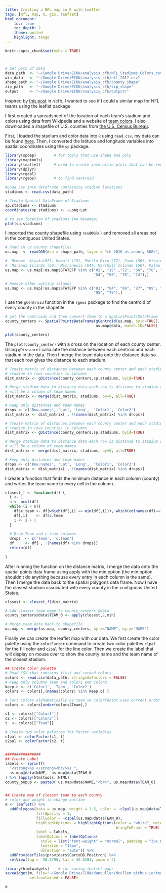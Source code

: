 ```yaml
---
title: Creating a NFL map in R with Leaflet
tags: [nfl, map, R, gis, leaflet]
html_document:
    toc: true
    toc_depth: 2
    theme: united
    highlight: tango
---
```

<style>
.html-widget {
    margin: auto;
}
</style>

```r
knitr::opts_chunk$set(echo = TRUE)



# Set path of data
data_path  <- "~/Google Drive/ECON/analysis_cfb/NFL_Stadiums_Colors.csv"
win_data   <- "~/Google Drive/ECON/analysis_cfb/nfl_2017.csv"
shape_path <- "~/Google Drive/ECON/analysis_cfb/county_shape"
zip_path   <- "~/Google Drive/ECON/analysis_cfb/zip_shape"
output     <- "~/Google Drive/ECON/analysis_cfb/output/"

```
Inspired by [this post](https://www.reddit.com/r/CFB/comments/6s12dr/closest_school_in_each_conference_to_every_county/) in r/cfb, I wanted to see if I could a similar map for NFL teams using the leaflet package.

I first created a spreadsheet of the location of each team's stadium and colors using data from Wikipedia and a website of [team colors](http://jim-nielsen.com/teamcolors/). I also downloaded a shapefile of U.S. counties from [the U.S. Census Bureau](https://www.census.gov/geo/maps-data/data/cbf/cbf_counties.html). 

First, I loaded the stadium and color data into `R` using `read.csv`, my data can be found [here](http://dancullen.me/teaching/pdf/NFL_Stadiums_Colors.csv). Then, I converted the latitude and longitude variables into spatial coordinates using the `sp` package.

```r

library(spdep)        # for tools that use shape and poly
library(maptools)
library(leaflet)      # used to create interactie plots that can be rendered in HTML
library(dplyr)
library(rgdal)
library(rgeos)        # to find centroid

#Load csv into dataframe containing stadium locations
stadiums <- read.csv(data_path)

# Create Spatial DataFrame of Stadiums
sp.stadiums <- stadiums
coordinates(sp.stadiums) <- ~Long+Lat

# to see location of stadiums (no basemap)
plot(sp.stadiums) 
```

I imported the county shapefile using `readOGR()` and removed all areas not in the contiguous United States. 

```r
# Read in us county shapefiles
us.map  <- readOGR(dsn = shape_path, layer = "cb_2016_us_county_500k", stringsAsFactors = FALSE)

#  Remove  Alaska(02), Hawaii (15), Puerto Rico (72), Guam (66), Virgin Islands (78), American Samoa (60)
#  Mariana Islands (69), Micronesia (64), Marshall Islands (68), Palau (70), Minor Islands (74)
us.map <- us.map[!us.map$STATEFP %in% c("02", "15" ,"72", "66", "78", "60", "69",
                                        "64", "68", "70", "74"),]

# Remove other outling islands 
us.map <- us.map[!us.map$STATEFP %in% c("81", "84", "86", "87", "89", "71", "76",
                                        "95", "79"),]
```

I use the `gCentroid` function in the `rgeos` package to find the centroid of every county in the shapefile.

```r
# get the centroids and then convert them to a SpatialPointsDataFrame
county_centers <- SpatialPointsDataFrame(gCentroid(us.map, byid=TRUE), 
                                         us.map@data, match.ID=FALSE)

plot(county_centers)

```

The `plot(county_center)` with a cross on the location of each county center. Using `gDistance` I calculate the distance between each centroid and each stadium in the data. Then I merge the team data onto the distance data so that each row gives the distance to each stadium.

```r
# Create matrix of distances between each county center and each stadium
# stadium in rows counties in columns
dist_matrix <- gDistance(county_centers,sp.stadiums, byid=TRUE)

# Merge stadium data to distance data each row is distance to stadium and there 
# will be a column of team names
dist_matrix <- merge(dist_matrix, stadiums, by=0, all=TRUE)

# Keep only distances and team names
drops <- c('Row.names', 'Lat', 'Long',  'Color1', 'Color2')
dist_matrix <- dist_matrix[ , !(names(dist_matrix) %in% drops)]
```

```r
# Create matrix of distances between each county center and each stadium
# stadium in rows counties in columns
dist_matrix <- gDistance(county_centers,sp.stadiums, byid=TRUE)

# Merge stadium data to distance data each row is distance to stadium and there 
# will be a column of team names
dist_matrix <- merge(dist_matrix, stadiums, by=0, all=TRUE)

# Keep only distances and team names
drops <- c('Row.names', 'Lat', 'Long',  'Color1', 'Color2')
dist_matrix <- dist_matrix[ , !(names(dist_matrix) %in% drops)]
```

I create a function that finds the minimum distance in each column (county) and writes the team name to every cell in the column.

```r
closest_f <- function(df) {
  i <- 1
  n <- ncol(df)
  while (i < n){
    df$c.team <- df[which(df[,i] == min(df[,i])), which(colnames(df)=="Team")]
    df[,i]    <- df$c.team
    i <- i + 1
  }
  
  # Drop Team and c.team columns
  drops  <- c('Team', 'c.team')
  df     <- df[ , !(names(df) %in% drops)]
  return(df)
  
}
```

After running the function on the distance matrix, I merge the data onto the spatial points data frame using apply with the min option (the min option shouldn't do anything because every entry in each column is the same). Then I merge the data back to the spatial polygons data frame. Now I have the closest stadium associated with every county in the contiguous United States. 

```r
closest <- closest_f(dist_matrix)

# Add closest team name to county_centers @data
county_centers@data$TEAM_0 <- apply(closest,2,min)

# Merge team data back to shapefile
us.map <- merge(us.map, county_centers, by.x="NAME", by.y="NAME")
```

Finally we can create the leaflet map with our data. We first create the color palette using the `colorFactor` command to create two color palettes `c1pal` for the fill color and `c2pal` for the line color. Then we create the label that will display on mouse over to show the county name and the team name of the closest stadium. 

```r
## Create color palette 
# Read CSV that contains first and second colors
colors <- read.csv(data_path, stringsAsFactors = FALSE)
# Keep only columns team and color1 and color2
keep.c <- c('Color1', 'Team', 'Color2')
colors <- colors[,(names(colors) %in% keep.c) ]

# Sort colors alphabetically by team so colorfactor uses correct order
colors <- colors[order(colors$Team),]

c1 <- colors[["Color1"]]
c2 <- colors[["Color2"]]
t  <- colors[["Team"]]

# Create two color palettes for factor variables
c1pal <- colorFactor(c1, t)
c2pal <- colorFactor(c2, t)


################
## Create Label
labels <- sprintf(
  "<strong>%s </strong><br/>%s ",
  us.map@data$NAME,  us.map@data$TEAM_0
) %>% lapply(htmltools::HTML)
county_popup <- paste0( us.map@data$NAME,"<br>", us.map@data$TEAM_0)


## Create map of closest team to each county 
# color and weight to change outline
m <- leaflet() %>%
  addPolygons(data = us.map, weight = 1.5, color = ~c2pal(us.map@data$TEAM_0) , smoothFactor = 0.5, 
              fillOpacity = 1,
              fillColor = ~c1pal(us.map@data$TEAM_0), 
              highlightOptions = highlightOptions(color = "white", weight = 2,
                                                  bringToFront = TRUE), 
              label = labels,
              labelOptions = labelOptions(
                style = list("font-weight" = "normal", padding = "3px 8px"),
                textsize = "15px",
                direction = "auto")) %>% 
  addProviderTiles(providers$CartoDB.Positron) %>%
  setView(lng = -98.5795, lat = 39.8283, zoom = 4)
``` 
```r
library(htmlwidgets)    # for saving leaflet maps
saveWidget(m, file="~/Google Drive/ECON/dancullen/dcullen.github.io/teaching/stadiums_map.html",
           selfcontained = FALSE)
```
 
 
```r
m
```
  